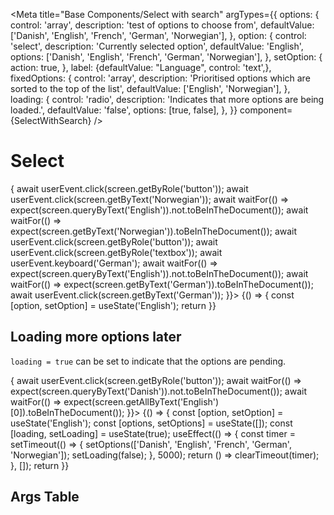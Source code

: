 
<Meta
  title="Base Components/Select with search"
  argTypes={{
    options: {
      control: 'array',
      description: 'test of options to choose from',
      defaultValue: ['Danish', 'English', 'French', 'German', 'Norwegian'],
    },
    option: {
      control: 'select',
      description: 'Currently selected option',
      defaultValue: 'English',
      options: ['Danish', 'English', 'French', 'German', 'Norwegian'],
    },
    setOption: {
      action: true,
    },
    label: {defaultValue: "Language", control: 'text',},
    fixedOptions: {
      control: 'array',
      description:
        'Prioritised options which are sorted to the top of the list',
      defaultValue: ['English', 'Norwegian'],
    },
    loading: {
      control: 'radio',
      description: 'Indicates that more options are being loaded.',
      defaultValue: 'false',
      options: [true, false],
    },
  }}
  component={SelectWithSearch}
/>


# Select

<Canvas>
  <Story
    name="Languages"
    height='350px'
    play={async ({ args }) => {
      await userEvent.click(screen.getByRole('button'));
      await userEvent.click(screen.getByText('Norwegian'));
      await waitFor(() => expect(screen.queryByText('English')).not.toBeInTheDocument());
      await waitFor(() => expect(screen.getByText('Norwegian')).toBeInTheDocument());
      await userEvent.click(screen.getByRole('button'));
      await userEvent.click(screen.getByRole('textbox'));
      await userEvent.keyboard('German');
      await waitFor(() => expect(screen.queryByText('English')).not.toBeInTheDocument());
      await waitFor(() => expect(screen.getByText('German')).toBeInTheDocument());
      await userEvent.click(screen.getByText('German'));
    }}>
      {() => {
        const [option, setOption] = useState('English');
        return <SelectWithSearch label='Language' options={['Danish', 'English', 'French', 'German', 'Norwegian']} option={option} setOption={setOption} fixedOptions={['English', 'Norwegian']}/>
      }}
    </Story>
</Canvas>

## Loading more options later

`loading = true` can be set to indicate that the options are pending.

<Canvas>
  <Story
    name="Delayed options"
    height='350px'
    play={async ({ args }) => {
      await userEvent.click(screen.getByRole('button'));
      await waitFor(() => expect(screen.queryByText('Danish')).not.toBeInTheDocument());
      await waitFor(() => expect(screen.getAllByText('English')[0]).toBeInTheDocument());
    }}>
    {() => {
      const [option, setOption] = useState('English');
      const [options, setOptions] = useState([]);
      const [loading, setLoading] = useState(true);
      useEffect(() => {
        const timer = setTimeout(() => {
        setOptions(['Danish', 'English', 'French', 'German', 'Norwegian']);
        setLoading(false);
      }, 5000);
        return () => clearTimeout(timer);
      }, []);
      return <SelectWithSearch label='Language' options={options} option={option} setOption={setOption} fixedOptions={['English', 'Norwegian']} loading={loading}/>
    }}
  </Story>
</Canvas>

## Args Table

<ArgsTable of={SelectWithSearch} />
